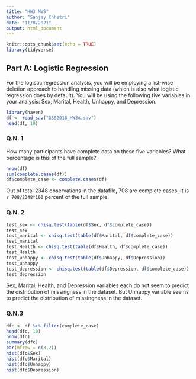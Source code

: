 ```yaml
---
title: "HW3 MVS"
author: "Sanjay Chhetri"
date: "11/8/2021"
output: html_document
---
```


```r
knitr::opts_chunk$set(echo = TRUE)
library(tidyverse)
```

## Part A: Logistic Regression
 
For the logistic regression analysis, you will be employing a list-wise deletion approach to handling missing data (which is also what logistic regression does by default). You will be using the following five variables in your analysis: Sex, Marital, Health, Unhappy, and Depression.

```r
library(haven)
df <- read_sav("GSS2018_HW3A.sav")
head(df, 10)
```

### Q.N. 1
How many participants have complete data on these five variables? What percentage is this of the full sample? 

```r
nrow(df)
sum(complete.cases(df))
df$complete_case <- complete.cases(df)

```
Out of total 2348 observations in the datafile, 708 are complete cases. It is `r 708/2348*100` percent of the full sample. 

### Q.N. 2
```r
test_sex <- chisq.test(table(df$Sex, df$complete_case)) 
test_sex
test_marital <- chisq.test(table(df$Marital, df$complete_case))
test_marital
test_Health <- chisq.test(table(df$Health, df$complete_case))
test_Health
test_unhappy <- chisq.test(table(df$Unhappy, df$Depression))
test_unhappy
test_depression <- chisq.test(table(df$Depression, df$complete_case))
test_depression
```
Sex, Marital, Health, and Depression variables each do not seem to predict the distribution of missingness in the dataset. But Unhappy variable seems to predict the distribution of missingness in the dataset. 

### Q.N.3
```r
dfc <- df %>% filter(complete_case)
head(dfc, 10)
nrow(dfc)
summary(dfc)
par(mfrow = c(3,2))
hist(dfc$Sex)
hist(dfc$Marital)
hist(dfc$Unhappy)
hist(dfc$Depression)
```




































